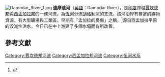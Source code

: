[[File:Damodar_River_1.jpg|thumb]]
'''達摩達河'''（[[英語|英語]]：Damodar River），是[[印度|印度]]跨越[[賈坎德邦|賈坎德邦]]與[[西孟加拉邦|西孟加拉邦]]的一條河流，為[[恆河|恆河]]分流[[胡格利河|胡格利河]]的支流。該河沿岸有豐富的礦物資源，有大型礦場與工業區。早期有「孟加拉的憂傷」之稱，<ref>{{cite web |url=http://qna.rediff.com/questions-and-answers/river-damodar-is-called-sorrow-of-bengal-because-i/22849400/answers/22849402 |title=存档副本 |accessdate=2013-10-22 |deadurl=yes |archiveurl=https://archive.is/20131022133126/http://qna.rediff.com/questions-and-answers/river-damodar-is-called-sorrow-of-bengal-because-i/22849400/answers/22849402 |archivedate=2013-10-22 }}</ref>源自西孟加拉平原的毀滅性洪水，今日已在中上游建了多個水壩而有所改善。

==參考文獻==
{{Reflist}}

{{Commonscat|Damodar River|達摩達河}}

{{Coord|22|17|N|88|05|E|display=title|region:IN_type:river_source:GNS-enwiki}}

[[Category:賈坎德邦河流|Category:賈坎德邦河流]]
[[Category:西孟加拉邦河流|Category:西孟加拉邦河流]]
[[Category:恒河水系|Category:恒河水系]]
